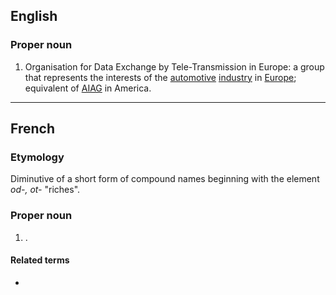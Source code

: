 ==English==

===Proper noun===
{{en-proper noun}}

# Organisation for Data Exchange by Tele-Transmission in Europe: a group that represents the interests of the [[automotive]] [[industry]] in [[Europe]]; equivalent of [[AIAG]] in America.

----

==French==

===Etymology===
Diminutive of a short form of {{etyl|gem|fr}} compound names beginning with the element ''od-, ot-'' "riches".

===Proper noun===
{{fr-proper noun}}

# {{given name|female|lang=fr}}.

====Related terms====
* {{l|fr|Odile}}